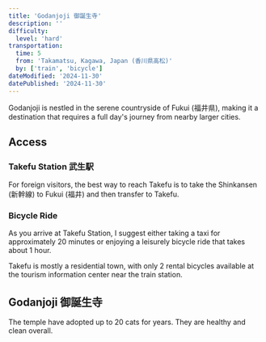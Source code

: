 ```yaml
---
title: 'Godanjoji 御誕生寺'
description: ''
difficulty:
  level: 'hard'
transportation:
  time: 5
  from: 'Takamatsu, Kagawa, Japan (香川県高松)'
  by: ['train', 'bicycle']
dateModified: '2024-11-30'
datePublished: '2024-11-30'
---
```


Godanjoji is nestled in the serene countryside of Fukui (福井県), making it a destination that requires a full day's journey from nearby larger cities.

## Access

### Takefu Station 武生駅

For foreign visitors, the best way to reach Takefu is to take the Shinkansen (新幹線) to Fukui (福井) and then transfer to Takefu.

### Bicycle Ride

As you arrive at Takefu Station, I suggest either taking a taxi for approximately 20 minutes or enjoying a leisurely bicycle ride that takes about 1 hour.

Takefu is mostly a residential town, with only 2 rental bicycles available at the tourism information center near the train station.

## Godanjoji 御誕生寺

The temple have adopted up to 20 cats for years. They are healthy and clean overall.
